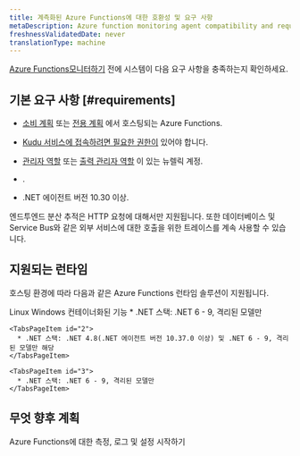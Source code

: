```yaml
---
title: 계측화된 Azure Functions에 대한 호환성 및 요구 사항
metaDescription: Azure function monitoring agent compatibility and requirements.
freshnessValidatedDate: never
translationType: machine
---
```


[Azure Functions모니터하기](/docs/serverless-function-monitoring/aws-lambda-monitoring/instrument-lambda-function/configure-serverless-aws-monitoring) 전에 시스템이 다음 요구 사항을 충족하는지 확인하세요.

## 기본 요구 사항 [#requirements]

* [소비 계획](https://learn.microsoft.com/en-us/azure/azure-functions/consumption-plan) 또는 [전용 계획](https://learn.microsoft.com/en-us/azure/azure-functions/dedicated-plan) 에서 호스팅되는 Azure Functions.

* [Kudu 서비스에 접속하려면 필요한 권한이](https://learn.microsoft.com/en-us/azure/app-service/resources-kudu#access-kudu-for-your-app) 있어야 합니다.

* [관리자 역할](/docs/accounts/original-accounts-billing/original-users-roles/users-roles-original-user-model/#roles) 또는 [출력 관리자 역할](/docs/accounts/original-accounts-billing/original-users-roles/users-roles-original-user-model#add-on) 이 있는 뉴렐릭 계정.

* <InlinePopover type="userKey" />.

* .NET 에이전트 버전 10.30 이상.

<Callout variant="tip" title="메모">
  엔드투엔드 분산 추적은 HTTP 요청에 대해서만 지원됩니다. 또한 데이터베이스 및 Service Bus와 같은 외부 서비스에 대한 호출을 위한 트레이스를 계속 사용할 수 있습니다.
</Callout>

## 지원되는 런타임

호스팅 환경에 따라 다음과 같은 Azure Functions 런타임 솔루션이 지원됩니다.

<Tabs>
  <TabsBar>
    <TabsBarItem id="1">Linux</TabsBarItem> <TabsBarItem id="2">Windows</TabsBarItem> <TabsBarItem id="3">컨테이너화된 기능</TabsBarItem>
  </TabsBar>

  <TabsPages>
    <TabsPageItem id="1">
      * .NET 스택: .NET 6 - 9, 격리된 모델만
    </TabsPageItem>

    <TabsPageItem id="2">
      * .NET 스택: .NET 4.8(.NET 에이전트 버전 10.37.0 이상) 및 .NET 6 - 9, 격리된 모델만 해당
    </TabsPageItem>

    <TabsPageItem id="3">
      * .NET 스택: .NET 6 - 9, 격리된 모델만
    </TabsPageItem>
  </TabsPages>
</Tabs>

## 무엇 향후 계획

<DocTiles>
  <DocTile title="Install and configure Azure Functions monitoring" path="/docs/serverless-function-monitoring/azure-function-monitoring/install-serverless-azure-monitoring">Azure Functions에 대한 측정, 로그 및 설정 시작하기</DocTile>
</DocTiles>